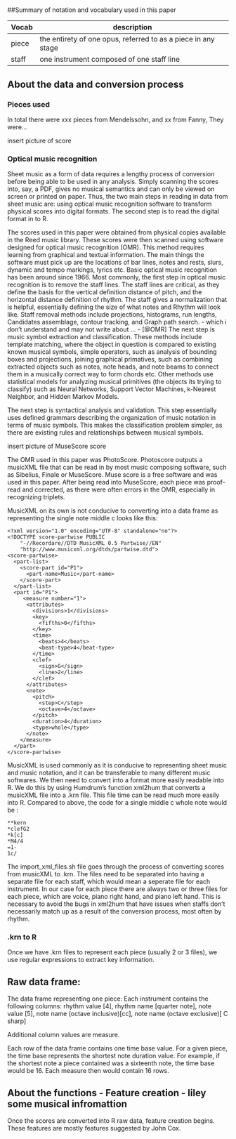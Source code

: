 # 
##Summary of notation and vocabulary used in this paper

Vocab | description
----- | -----------
piece | the entirety of one opus, referred to as a piece in any stage
staff | one instrument composed of one staff line


## About the data and conversion process

### Pieces used
In total there were xxx pieces from Mendelssohn, and xx from Fanny, They were...



insert picture of score

### Optical music recognition
Sheet music as a form of data requires a lengthy process of conversion before being able to be used in any analysis. Simply scanning the scores into, say, a PDF, gives no musical semantics and can only be viewed on screen or printed on paper. Thus, the two main steps in reading in data from sheet music are: using optical music recognition software to transform physical scores into digital formats. The second step is to read the digital format in to R.


The scores used in this paper were obtained from physical copies available in the Reed music library. These scores were then scanned using software designed for optical music recognition (OMR). 
This method requires learning from graphical and textual information. The main things the software must pick up are the locations of bar lines, notes and rests, slurs, dynamic and tempo markings, lyrics etc. Basic optical music recognition has been around since 1966. 
Most commonly, the first step in optical music recognition is to remove the staff lines. The staff lines are critical, as they define the basis for the vertical definition distance of pitch, and the horizontal distance definition of rhythm. The staff gives a normalization that is helpful, essentially defining the size of what notes and Rhythm will look like. Staff removal methods include projections, histograms, run lengths, Candidates assemblage, contour tracking, and Graph path search. - which i don't understand and may not write about ... -  [@OMR]
The next step is music symbol extraction and classification. These methods include template matching, where the object in question is compared to existing known musical symbols, simple operators, such as analysis of bounding boxes and projections, joining graphical primatives, such as combining extracted objects such as notes, note heads, and note beams to connect them in a musically correct way to form chords etc. Other methods use statistical models for analyzing musical primitives (the objects its trying to classify) such as Neural Networks, Support Vector Machines, k-Nearest Neighbor, and Hidden Markov Models.

The next step is syntactical analysis and validation. This step essentially uses defined grammars describing the organization of music notation in terms of music symbols. This makes the classification problem simpler, as there are existing rules and relationships between musical symbols. 

insert picture of MuseScore score

The OMR used in this paper was PhotoScore. Photoscore outputs a musicXML file that can be read in by most music composing software, such as Sibelius, Finale or MuseScore. Muse score is a free software and was used in this paper. After being read into MuseScore, each piece was proof-read and corrected, as there were often errors in the OMR, especially in recognizing triplets. 


MusicXML on its own is not conducive to converting into a data frame as representing the single note middle c looks like this: 

```{}
<?xml version="1.0" encoding="UTF-8" standalone="no"?>
<!DOCTYPE score-partwise PUBLIC
    "-//Recordare//DTD MusicXML 0.5 Partwise//EN"
    "http://www.musicxml.org/dtds/partwise.dtd">
<score-partwise>
  <part-list>
    <score-part id="P1">
      <part-name>Music</part-name>
    </score-part>
  </part-list>
  <part id="P1">
     <measure number="1">
      <attributes>
        <divisions>1</divisions>
        <key>
          <fifths>0</fifths>
        </key>
        <time>
          <beats>4</beats>
          <beat-type>4</beat-type>
        </time>
        <clef>
          <sign>G</sign>
          <line>2</line>
        </clef>
      </attributes>
      <note>
        <pitch>
          <step>C</step>
          <octave>4</octave>
        </pitch>
        <duration>4</duration>
        <type>whole</type>
      </note>
    </measure>
  </part>
</score-partwise> 
```  

MusicXML is used commonly as it is conducive to representing sheet music and music notation, and it can be transferable to many different music softwares. 
We then need to convert into a format more easily readable into R. We do this by using Humdrum's function xml2hum that converts a musicXML file into a .krn file. This file time can be read much more easily into R. Compared to above, the code for a single middle c whole note would be : 

```{}
**kern
*clefG2
*k[c]
*M4/4
=1-
1c/
```

The import_xml_files.sh file goes through the process of converting scores from musicXML to .krn. The files need to be separated into having a separate file for each staff, which would mean a seperate file for each instrument. In our case for each piece there are always two or three files for each piece, which are voice, piano right hand, and piano left hand. This is necessary to avoid the bugs in xml2hum that have issues when staffs don't necessarily match up as a result of the conversion process, most often by rhythm.

### .krn to R

Once we have .krn files to represent each piece (usually 2 or 3 files), we use regular expressions to extract key information. 

## Raw data frame: 

The data frame representing one piece: 
Each instrument contains the following columns: rhythm value [4], rhythm name [quarter note], note value [5], note name (octave inclusive)[cc], note name (octave exclusive)[ C sharp]

Additional column values are measure. 

Each row of the data frame contains one time base value. For a given piece, the time base represents the shortest note duration value. For example, if the shortest note a piece contained was a sixteenth note, the time base would be 16. Each measure then would contain 16 rows. 


## About the functions - Feature creation - liley some musical infromattion


Once the scores are converted into R raw data, feature creation begins. These features are mostly features suggested by John Cox. 





